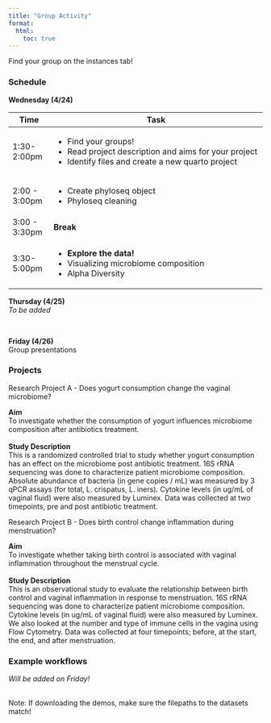 ```yaml
---
title: "Group Activity"
format:
  html:
    toc: true
---
```


Find your group on the instances tab!

### Schedule
**Wednesday (4/24)**

+----------------+-----------------------------------------------------------------------------------+
| Time           | Task                                                                              |
+================+===================================================================================+
| 1:30-2:00pm    |- Find your groups!                                                                |
|                |- Read project description and aims for your project                               |
|                |- Identify files and create a new quarto project                                   |
+----------------+-----------------------------------------------------------------------------------+
| 2:00 - 3:00pm  |- Create phyloseq object                                                           |
|                |- Phyloseq cleaning                                                                |
+----------------+-----------------------------------------------------------------------------------+
| 3:00 - 3:30pm  | **Break**                                                                         |
+----------------+-----------------------------------------------------------------------------------+
| 3:30- 5:00pm   |- **Explore the data!**                                                            |
|                |- Visualizing microbiome composition                                               |
|                |- Alpha Diversity                                                                  |
+----------------+-----------------------------------------------------------------------------------+

**Thursday (4/25)** \
*To be added*

\

**Friday (4/26)** \
Group presentations





<!-- :::{.callout-Group_A}

<b>Study Description</b>  

::: -->

### Projects

<!-- :::{.callout-note title="Research Project A - Does yogurt consumption change the vaginal microbiome?" appearance="simple"}
\
**Aim**\
To investigate whether the consumption of yogurt influences microbiome composition after antibiotics treatment.\
\
**Study Description** \
This is a randomized controlled trial to study whether yogurt consumption has an effect on the microbiome post antibiotic treatment. Absolute abundance of bacteria (in gene copies / mL) was measured by 3 qPCR assays (for total, L. crispatus, L. iners). Cytokine levels (in ug/mL of vaginal fluid) were also measured by Luminex. We also looked at the number and type of immune cells in the vagina using Flow Cytometry. Data was collected at two timepoints, pre and post antibiotic treatment. (add 16s)
\
 
::: -->

:::{.block}
::::{.block-header} 
Research Project A - Does yogurt consumption change the vaginal microbiome?
::::
::::{.block-container id="group_a"}
**Aim**\
To investigate whether the consumption of yogurt influences microbiome composition after antibiotics treatment.\
\
**Study Description** \
This is a randomized controlled trial to study whether yogurt consumption has an effect on the microbiome post antibiotic treatment. 16S rRNA sequencing was done to characterize patient microbiome composition. Absolute abundance of bacteria (in gene copies / mL) was measured by 3 qPCR assays (for total, L. crispatus, L. iners). Cytokine levels (in ug/mL of vaginal fluid) were also measured by Luminex. Data was collected at two timepoints, pre and post antibiotic treatment.
\
::::
:::
<script> 
  // Add click event listener to the block header
  document.getElementById("group_a").addEventListener("click", function() {
    window.location.href = "group_activity_1_yogurt_starter.html";
  });
</script>




:::{.block}
::::{.block-header}
Research Project B - Does birth control change inflammation during menstruation?
::::
::::{.block-container id="group_b"}
**Aim**\
To investigate whether taking birth control is associated with vaginal inflammation throughout the menstrual cycle.\
\
**Study Description** \
This is an observational study to evaluate the relationship between birth control and vaginal inflammation in response to menstruation. 16S rRNA sequencing was done to characterize patient microbiome composition. Cytokine levels (in ug/mL of vaginal fluid) were also measured by Luminex. We also looked at the number and type of immune cells in the vagina using Flow Cytometry. Data was collected at four timepoints; before, at the start, the end, and after menstruation.
\
::::
:::
<script> 
  // Add click event listener to the block header
  document.getElementById("group_b").addEventListener("click", function() {
    window.location.href = "group_activity_1_birthcontrol_starter.html";
  });
</script>





<!-- 
**Thursday (4/25)**

+----------------+-------------------------------------------------------------------------------------+
| Time           | Task                                                                                |
+================+=====================================================================================+
| 1:30 - 2:00pm  |- Ordination and Correlations                                                        |
+----------------+-------------------------------------------------------------------------------------+
| 2:00 - 3:00pm  |- Differential Abundance                                                             |
+----------------+-------------------------------------------------------------------------------------+
|3:00 - 3:30pm   | **Break**                                                                           |
+----------------+-------------------------------------------------------------------------------------+
|3:30 - 5:00pm   |- Integrating Shotgun Metagenomics                                                   |
+----------------+-------------------------------------------------------------------------------------+ -->

### Example workflows
<!-- [Johnathan's test demo](johnathan_demo_final.qmd) -->
*Will be added on Friday!* \

\
Note: If downloading the demos, make sure the filepaths to the datasets match!
